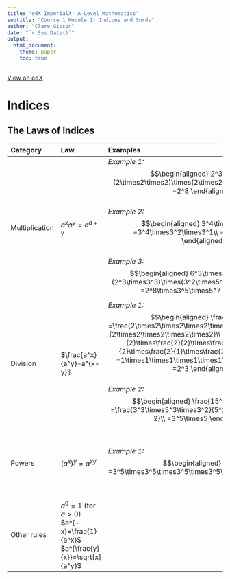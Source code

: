 ```yaml
---
title: "edX ImperialX: A-Level Mathematics"
subtitle: "Course 1 Module 1: Indices and Surds"
author: "Clare Gibson"
date: "`r Sys.Date()`"
output:
  html_document:
    theme: paper
    toc: true
---
```


[View on edX](https://learning.edx.org/course/course-v1:ImperialX+alm001+3T2018/block-v1:ImperialX+alm001+3T2018+type@sequential+block@2804c98e3bd6440bac9b5fc4e506b31b/block-v1:ImperialX+alm001+3T2018+type@vertical+block@6ee7b6e80c0f49639e99b05c31558117)

# Indices
## The Laws of Indices

|Category |Law |Examples |Comments|
|:---|:---|:---|:---|
|Multiplication |$a^xa^y = a^{a+y}$ |*Example 1:*<br>$$\begin{aligned}
2^3\times2^5\\
=(2\times2\times2)\times(2\times2\times2\times2\times2)\\
=2^8
\end{aligned}$$<br>*Example 2:*<br>$$\begin{aligned}
3^4\times3^2\times3\\
=3^4\times3^2\times3^1\\
=3^{4+2+1}\\
=3^7
\end{aligned}$$<br>*Example 3:*<br>$$\begin{aligned}
6^3\times15^2\times10^5\\
=(2^3\times3^3)\times(3^2\times5^2)\times(5^5\times2^5)\\
=2^8\times3^5\times5^7
\end{aligned}$$ |When you multiply by powers of 2 you **add** the indices.|
|Division |$\frac{a^x}{a^y}=a^{x-y}$ |*Example 1:*<br>$$\begin{aligned}
\frac{2^8}{2^5}\\
=\frac{2\times2\times2\times2\times2\times2\times2\times2}{2\times2\times2\times2\times2}\\
=\frac{2}{2}\times\frac{2}{2}\times\frac{2}{2}\times\frac{2}{2}\times\frac{2}{2}\times\frac{2}{1}\times\frac{2}{1}\times\frac{2}{1}\\
=1\times1\times1\times1\times1\times2\times2\times2\\
=2^3
\end{aligned}$$<br>*Example 2:*<br>$$\begin{aligned}
\frac{15^3\times3^2}{5^2}\\
=\frac{3^3\times5^3\times3^2}{5^2}\\
=3^{3+2}\times5^{3-2}\\
=3^5\times5
\end{aligned}$$ |When you divide by the powers of 2, you **subtract** the indices.|
|Powers |$(a^x)^y=a^{xy}$ |*Example 1:*<br>$$\begin{aligned}
(3^5)^4\\
=3^5\times3^5\times3^5\times3^5\\
=3^{20}
\end{aligned}$$ |When you raise a power by another power you **multiply** the indices.|
|Other rules |$a^0=1$ (for $a>0$)<br>$a^{-x}=\frac{1}{a^x}$<br>$a^{\frac{y}{x}}=\sqrt[x]{a^y}$|||